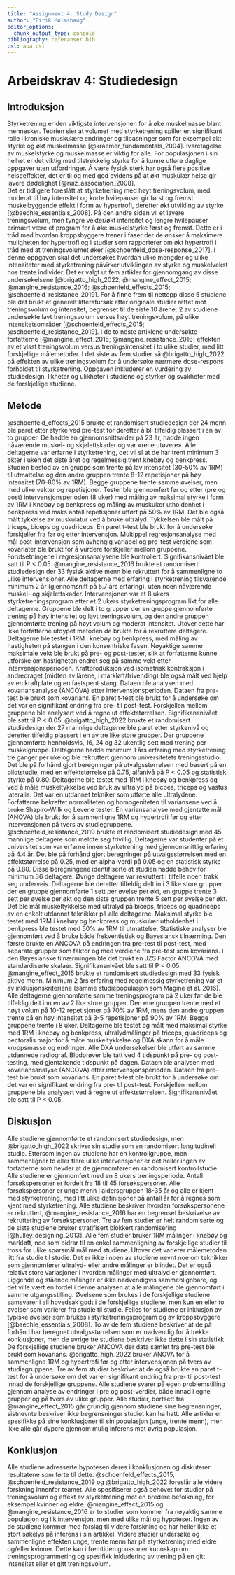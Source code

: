 ```yaml
---
title: "Assignment 4: Study Design"
author: "Eirik Mølmshaug"
editor_options: 
  chunk_output_type: console
bibliography: referanser.bib
csl: apa.csl
---
```



# Arbeidskrav 4: Studiedesign

## Introduksjon
Styrketrening er den viktigste intervensjonen for å øke muskelmasse blant mennesker. Teorien sier at volumet med styrketrening spiller en signifikant rolle i kroniske muskulære endringer og tilpasninger som for eksempel økt styrke og økt muskelmasse [@kraemer_fundamentals_2004]. Ivaretagelse av muskelstyrke og muskelmasse er viktig for alle. For populasjonen i sin helhet er det viktig med tilstrekkelig styrke for å kunne utføre daglige oppgaver uten utfordringer. Å være fysisk sterk har også flere positive helseeffekter, det er til og med god evidens på at økt muskulær helse gir lavere dødelighet [@ruiz_association_2008].  
Det er tidligere foreslått at styrketrening med høyt treningsvolum, med moderat til høy intensitet og korte hvilepauser gir først og fremst muskelbyggende effekt i form av hypertrofi, deretter økt utvikling av styrke [@baechle_essentials_2008]. På den andre siden vil et lavere treningsvolum, men tyngre vekter/økt intensitet og lengre hvilepauser primært være et program for å øke muskelstyrke først og fremst. Dette er i tråd med hvordan kroppsbyggere trener i faser der de ønsker å maksimere muligheten for hypertrofi og i studier som rapporterer om økt hypertrofi i tråd med at treningsvolumet øker [@schoenfeld_dose-response_2017].
I denne oppgaven skal det undersøkes hvordan ulike mengder og ulike intensiteter med styrketrening påvirker utviklingen av styrke og muskelvekst hos trente individer. Det er valgt ut fem artikler for gjennomgang av disse undersøkelsene [@brigatto_high_2022; @mangine_effect_2015; @mangine_resistance_2016; @schoenfeld_effects_2015; @schoenfeld_resistance_2019]. For å finne frem til nettopp disse 5 studiene ble det brukt et generelt litteratursøk etter originale studier rettet mot treningsvolum og intensitet, begrenset til de siste 10 årene. 2 av studiene undersøkte lavt treningsvolum versus høyt treningsvolum, på ulike intensitetsområder [@schoenfeld_effects_2015; @schoenfeld_resistance_2019]. I de to neste artiklene undersøkte forfatterne [@mangine_effect_2015; @mangine_resistance_2016] effekten av et visst treningsvolum versus treningsintensitet i to ulike studier, med litt forskjellige målemetoder. I det siste av fem studier så @brigatto_high_2022 på effekten av ulike treningsvolum for å undersøke nærmere dose-respons forholdet til styrketrening. Oppgaven inkluderer en vurdering av studiedesign, likheter og ulikheter i studiene og styrker og svakheter med de forskjellige studiene.

## Metode
 @schoenfeld_effects_2015 brukte et randomisert studiedesign der 24 menn ble paret etter styrke ved pre-test for deretter å bli tilfeldig plassert i en av to grupper. De hadde en gjennomsnittsalder på 23 år, hadde ingen nåværende muskel- og skjelettskader og var «rene utøvere». Alle deltagerne var erfarne i styrketrening, det vil si at de har trent minimum 3 økter i uken det siste året og regelmessig trent knebøy og benkpress. Studien bestod av en gruppe som trente på lav intensitet (30-50% av 1RM) til utmattelse og den andre gruppen trente 8-12 repetisjoner på høy intensitet (70-80% av 1RM). Begge gruppene trente samme øvelser, men med ulike vekter og repetisjoner. Tester ble gjennomført før og etter (pre og post) intervensjonsperioden (8 uker) med måling av maksimal styrke i form av 1RM i Knebøy og benkpress og måling av muskulær utholdenhet i benkpress ved maks antall repetisjoner utført på 50% av 1RM. Det ble også målt tykkelse av muskulatur ved å bruke ultralyd. Tykkelsen ble målt på triceps, biceps og quadriceps. En paret t-test ble brukt for å undersøke forskjeller fra før og etter intervensjon. Multippel regresjonsanalyse med mål post-intervensjon som avhengig variabel og pre-test verdiene som kovariater ble brukt for å vurdere forskjeller mellom gruppene. Forutsetningene i regresjonsanalysene ble kontrollert. Signifikansnivået ble satt til P < 0.05.
@mangine_resistance_2016 brukte et randomisert studiedesign der 33 fysisk aktive menn ble rekruttert for å sammenligne to ulike intervensjoner. Alle deltagerne med erfaring i styrketrening tilsvarende minimum 2 år (gjennomsnitt på 5.7 års erfaring), uten noen nåværende muskel- og skjelettskader. Intervensjonen var et 8 ukers styrketreningsprogram etter et 2 ukers styrketreningsprogram likt for alle deltagerne. Gruppene ble delt i to grupper der en gruppe gjennomførte trening på høy intensitet og lavt treningsvolum, og den andre gruppen gjennomførte trening på høyt volum og moderat intensitet. Utover dette har ikke forfatterne utdypet metoden de brukte for å rekruttere deltagere. Deltagerne ble testet i 1RM i knebøy og benkpress, med måling av hastigheten på stangen i den konsentriske fasen. Nøyaktige samme maksimale vekt ble brukt på pre- og post-tester, slik at forfatterne kunne utforske om hastigheten endret seg på samme vekt etter intervensjonsperioden. Kraftproduksjon ved isometrisk kontraksjon i andredraget (midten av lårene, i markløft/frivending) ble også målt ved hjelp av en kraftplate og en fastspent stang. Dataen ble analysen med kovariansanalyse (ANCOVA) etter intervensjonsperioden. Dataen fra pre-test ble brukt som kovarians. En paret t-test ble brukt for å undersøke om det var en signifikant endring fra pre- til post-test. Forskjellen mellom gruppene ble analysert ved å regne ut effektstørrelsen. Signifikansnivået ble satt til P < 0.05.
@brigatto_high_2022 brukte et randomisert studiedesign der 27 mannlige deltagerne ble paret etter styrkenivå og deretter tilfeldig plassert i en av tre like store grupper. Der gruppene gjennomførte henholdsvis, 16, 24 og 32 ukentlig sett med trening per muskelgruppe. Deltagerne hadde minimum 1 års erfaring med styrketrening tre ganger per uke og ble rekruttert gjennom universitetets treningsstudio. Det ble på forhånd gjort beregninger på utvalgsstørrelsen med basert på en pilotstudie, med en effektstørrelse på 0.75, alfanivå på P < 0.05 og statistisk styrke på 0.80. Deltagerne ble testet med 1RM i knebøy og benkpress og ved å måle muskeltykkelse ved bruk av ultralyd på bicpes, triceps og vastus lateralis. Det var en utdannet tekniker som utførte alle ultralydene. Forfatterne bekreftet normaliteten og homogeniteten til variansene ved å bruke Shapiro-Wilk og Levene tester. En variansanalyse med gjentatte mål (ANOVA) ble brukt for å sammenligne 1RM og hypertrofi før og etter intervensjonen på tvers av studiegruppene.  
@schoenfeld_resistance_2019 brukte et randomisert studiedesign med 45 mannlige deltagere som meldte seg frivillig. Deltagerne var studenter på et universitet som var erfarne innen styrketrening med gjennomsnittlig erfaring på 4.4 år. Det ble på forhånd gjort beregninger på utvalgsstørrelsen med en effektstørrelse på 0.25, med en alpha-verdi på 0.05 og en statistisk styrke på 0.80. Disse beregningene identifiserte at studien hadde behov for minimum 36 deltagere. Øvrige deltagere var rekruttert i tilfelle noen trakk seg underveis. Deltagerne ble deretter tilfeldig delt in i 3 like store grupper der en gruppe gjennomførte 1 sett per øvelse per økt, en gruppe trente 3 sett per øvelse per økt og den siste gruppen trente 5 sett per øvelse per økt. Det ble mål muskeltykkelse med ultralyd på biceps, triceps og quadriceps av en enkelt utdannet teknikker på alle deltagerne. Maksimal styrke ble testet med 1RM i knebøy og benkpress og muskulær utholdenhet i benkpress ble testet med 50% av 1RM til utmattelse. Statistiske analyser ble gjennomført ved å bruke både frekventistisk og Bayesiansk tilnærming. Den første brukte en ANCOVA på endringen fra pre-test til post-test, med separate grupper som faktor og med verdiene fra pre-test som kovarians. I den Bayesianske tilnærmingen ble det brukt en JZS Factor ANCOVA med standardiserte skalaer. Signifikansnivået ble satt til P < 0.05.
@mangine_effect_2015 brukte et randomisert studiedesign med 33 fysisk aktive menn. Minimum 2 års erfaring med regelmessig styrketrening var et av inklusjonskriteriene (samme studiepopulasjon som Magine et al. 2016). Alle deltagerne gjennomførte samme treningsprogram på 2 uker før de ble tilfeldig delt inn en av 2 like store grupper. Den ene gruppen trente med et høyt volum på 10-12 repetisjoner på 70% av 1RM, mens den andre gruppen trente på en høy intensitet på 3-5 repetisjoner på 90% av 1RM. Begge gruppene trente i 8 uker. Deltagerne ble testet og målt med maksimal styrke med 1RM i knebøy og benkpress, ultralydmålinger på triceps, quadriceps og pectoralis major for å måte muskeltykkelse og DXA skann for å måle kroppsmasse og endringer. Alle DXA undersøkelser ble utført av samme utdannede radiograf.  Blodprøver ble tatt ved 4 tidspunkt på pre- og post-testing, med gjentakende tidspunkt på dagen. Dataen ble analysen med kovariansanalyse (ANCOVA) etter intervensjonsperioden. Dataen fra pre-test ble brukt som kovarians. En paret t-test ble brukt for å undersøke om det var en signifikant endring fra pre- til post-test. Forskjellen mellom gruppene ble analysert ved å regne ut effektstørrelsen. Signifikansnivået ble satt til P < 0.05.

## Diskusjon
Alle studiene gjennomførte et randomisert studiedesign, men @brigatto_high_2022 skriver sin studie som en randomisert longitudinell studie. Ettersom ingen av studiene har en kontrollgruppe, men sammenligner to eller flere ulike intervensjoner er det heller ingen av forfatterne som hevder at de gjennomfører en randomisert kontrollstudie. Alle studiene er gjennomført med en 8 ukers treningsperiode. Antall forsøkspersoner er fordelt fra 18 til 45 forsøkspersoner. Alle forsøkspersoner er unge menn i aldersgruppen 18-35 år og alle er kjent med styrketrening, med litt ulike definisjoner på antall år for å regnes som kjent med styrketrening. Alle studiene beskriver hvordan forsøkspersonene er rekruttert, @mangine_resistance_2016 har en begrenset beskrivelse av rekruttering av forsøkspersoner. Tre av fem studier er helt randomiserte og de siste studiene bruker stratifisert blokkert randomisering  [@hulley_designing_2013].
Alle fem studier bruker 1RM målinger i knebøy og markløft, noe som bidrar til en enkel sammenligning av forskjellige studier til tross for ulike spørsmål mål med studiene. Utover det varierer målemetoden litt fra studie til studie. Det er ikke i noen av studiene nevnt noe om teknikker som gjennomfører ultralyd- eller andre målinger er blindet. Det er også relativt store variasjoner i hvordan målinger med ultralyd er gjennomført. Liggende og stående målinger er ikke nødvendigvis sammenlignbare, og det ville vært en fordel i denne analysen at alle målingene ble gjennomført i samme utgangsstilling. Øvelsene som brukes i de forskjellige studiene samsvarer i all hovedsak godt i de forskjellige studiene, men kun en eller to øvelser som varierer fra studie til studie. Felles for studiene er inklusjon av typiske øvelser som brukes i styrketreningsprogram og av kroppsbyggere [@baechle_essentials_2008].
To av de fem studiene beskriver at de på forhånd har beregnet utvalgsstørrelsen som er nødvendig for å trekke konklusjoner, men de øvrige tre studiene beskriver ikke dette i sin statistikk. De forskjellige studiene bruker ANCOVA der data samlet fra pre-test ble brukt som kovarians. @brigatto_high_2022 bruker ANOVA for å sammenligne 1RM og hypertrofi før og etter intervensjonen på tvers av studiegruppene. Tre av fem studier beskriver at de også brukte en paret t-test for å undersøke om det var en signifikant endring fra pre- til post-test innad de forskjellige gruppene. Alle studiene svarer på egen problemstilling gjennom analyse av endringer i pre og post-verdier, både innad i egne grupper og på tvers av ulike grupper. Alle studier, bortsett fra @mangine_effect_2015 går grundig gjennom studiene sine begrensninger, sistnevnte beskriver ikke begrensninger studiet kan ha hatt. Alle artikler er spesifikke på sine konklusjoner til sin populasjon (unge, trente menn), men ikke alle går dypere gjennom mulig inferens mot øvrig populasjon.

## Konklusjon
Alle studiene adresserte hypotesen deres i konklusjonen og diskuterer resultatene som førte til dette. @schoenfeld_effects_2015, @schoenfeld_resistance_2019 og @brigatto_high_2022 foreslår alle videre forskning innenfor teamet. Alle spesifiserer også behovet for studier på treningsvolum og effekt av styrketrening mot en bredere befolkning, for eksempel kvinner og eldre. @mangine_effect_2015 og @mangine_resistance_2016 er to studier som kommer fra nøyaktig samme populasjon og lik intervensjon, men med ulike mål og hypoteser. Ingen av de studiene kommer med forslag til videre forskning og har heller ikke et stort søkelys på inferens i sin artikkel. Videre studier undersøke og sammenligne effekten unge, trente menn har på styrketrening med eldre og/eller kvinner. Dette kan i fremtiden gi oss mer kunnskap om treningsprogrammering og spesifikk inkludering av trening på en gitt intensitet eller et gitt treningsvolum. 




